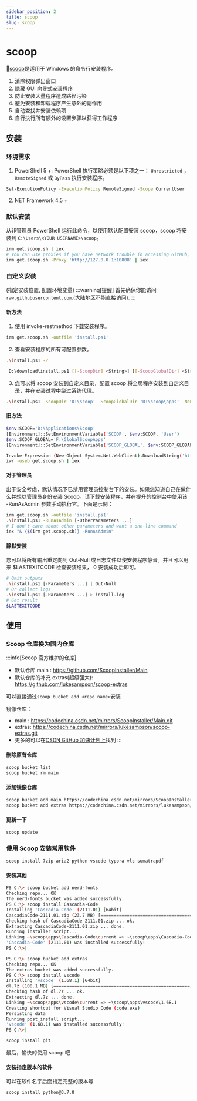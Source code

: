 ```yaml
---
sidebar_position: 2
title: scoop
slug: scoop
---
```


# scoop

:link:[scoop](https://scoop.sh/)是适用于 Windows 的命令行安装程序。

1. 消除权限弹出窗口
2. 隐藏 GUI 向导式安装程序
3. 防止安装大量程序造成路径污染
4. 避免安装和卸载程序产生意外的副作用
5. 自动查找并安装依赖项
6. 自行执行所有额外的设置步骤以获得工作程序

## 安装

### 环境需求

1. PowerShell 5 +: PowerShell 执行策略必须是以下项之一： `Unrestricted` ， `RemoteSigned` 或 `ByPass` 执行安装程序。

```bash
Set-ExecutionPolicy -ExecutionPolicy RemoteSigned -Scope CurrentUser
```

2. NET Framework 4.5 +

### 默认安装

从非管理员 PowerShell 运行此命令，以使用默认配置安装 scoop，scoop 将安装到 `C:\Users\<YOUR USERNAME>\scoop`。

```bash
irm get.scoop.sh | iex
# You can use proxies if you have network trouble in accessing GitHub, e.g.
irm get.scoop.sh -Proxy 'http://127.0.0.1:10808' | iex
```

### 自定义安装

(指定安装位置, 配置环境变量)
:::warning[提醒]
首先确保你能访问 `raw.githubusercontent.com`.(大陆地区不能直接访问).
:::

#### 新方法

1. 使用 invoke-restmethod 下载安装程序。

```bash
irm get.scoop.sh -outfile 'install.ps1'
```

2. 查看安装程序的所有可配置参数。

```bash
.\install.ps1 -?
```

```bash title="SYNTAX"
 D:\download\install.ps1 [[-ScoopDir] <String>] [[-ScoopGlobalDir] <String>] [[-ScoopCacheDir] <String>] [-NoProxy] [[-Proxy] <Uri>] [[-ProxyCredential] <PSCredential>] [-ProxyUseDefaultCredentials] [-RunAsAdmin] [<CommonParameters>]
```

3. 您可以将 scoop 安装到自定义目录，配置 scoop 将全局程序安装到自定义目录，并在安装过程中绕过系统代理。

```bash
.\install.ps1 -ScoopDir 'D:\scoop' -ScoopGlobalDir 'D:\scoop\apps' -NoProxy
```

#### 旧方法

```bash title="以管理员身份打开PowerShell"
$env:SCOOP='D:\Applications\Scoop'
[Environment]::SetEnvironmentVariable('SCOOP', $env:SCOOP, 'User')
$env:SCOOP_GLOBAL='F:\GlobalScoopApps'
[Environment]::SetEnvironmentVariable('SCOOP_GLOBAL', $env:SCOOP_GLOBAL, 'Machine')
```

```bash showLineNumbers
Invoke-Expression (New-Object System.Net.WebClient).DownloadString('https://get.scoop.sh')
iwr -useb get.scoop.sh | iex
```

#### 对于管理员

出于安全考虑，默认情况下已禁用管理员控制台下的安装。如果您知道自己在做什么并想以管理员身份安装 Scoop。请下载安装程序，并在提升的控制台中使用该 -RunAsAdmin 参数手动执行它。下面是示例：

```bash
irm get.scoop.sh -outfile 'install.ps1'
.\install.ps1 -RunAsAdmin [-OtherParameters ...]
# I don't care about other parameters and want a one-line command
iex "& {$(irm get.scoop.sh)} -RunAsAdmin"
```

#### 静默安装

您可以将所有输出重定向到 Out-Null 或日志文件以使安装程序静音。并且可以用来 $LASTEXITCODE 检查安装结果， 0 安装成功后即可。

```bash
# Omit outputs
.\install.ps1 [-Parameters ...] | Out-Null
# Or collect logs
.\install.ps1 [-Parameters ...] > install.log
# Get result
$LASTEXITCODE
```

## 使用

### Scoop 仓库换为国内仓库

:::info[Scoop 官方维护的仓库]

- 默认仓库 main : https://github.com/ScoopInstaller/Main
- 默认仓库的补充 extras(超级强大): https://github.com/lukesampson/scoop-extras

可以直接通过`scoop bucket add <repo_name>`安装

镜像仓库：

- main : https://codechina.csdn.net/mirrors/ScoopInstaller/Main.git
- extras: https://codechina.csdn.net/mirrors/lukesampson/scoop-extras.git
- 更多的可以在[CSDN GitHub 加速计划上](https://codechina.csdn.net/mirrors)找到
  :::

#### 删除原有仓库

```bash
scoop bucket list
scoop bucket rm main
```

#### 添加镜像仓库

```bash
scoop bucket add main https://codechina.csdn.net/mirrors/ScoopInstaller/Main.git
scoop bucket add extras https://codechina.csdn.net/mirrors/lukesampson/scoop-extras.git
```

#### 更新一下

```bash
scoop update
```

### 使用 Scoop 安装常用软件

```bash
scoop install 7zip aria2 python vscode typora vlc sumatrapdf
```

#### 安装其他

```bash title="Cascadia-Code"
PS C:\> scoop bucket add nerd-fonts
Checking repo... OK
The nerd-fonts bucket was added successfully.
PS C:\> scoop install Cascadia-Code
Installing 'Cascadia-Code' (2111.01) [64bit]
CascadiaCode-2111.01.zip (23.7 MB) [===================================] 100%
Checking hash of CascadiaCode-2111.01.zip ... ok.
Extracting CascadiaCode-2111.01.zip ... done.
Running installer script...
Linking ~\scoop\apps\Cascadia-Code\current => ~\scoop\apps\Cascadia-Code\2111.01
'Cascadia-Code' (2111.01) was installed successfully!
PS C:\>|
```

```bash title="vsc"
PS C:\> scoop bucket add extras
Checking repo... OK
The extras bucket was added successfully.
PS C:\> scoop install vscode
Installing 'vscode' (1.68.1) [64bit]
dl.7z (108.1 MB) [====================================================] 100%
Checking hash of dl.7z ... ok.
Extracting dl.7z ... done.
Linking ~\scoop\apps\vscode\current => ~\scoop\apps\vscode\1.68.1
Creating shortcut for Visual Studio Code (code.exe)
Persisting data
Running post_install script...
'vscode' (1.68.1) was installed successfully!
PS C:\>|
```

```bash title="安装git"
scoop install git
```

最后，愉快的使用 scoop 吧

#### 安装指定版本的软件

可以在软件名字后面指定完整的版本号

```bash
scoop install python@3.7.8
```
